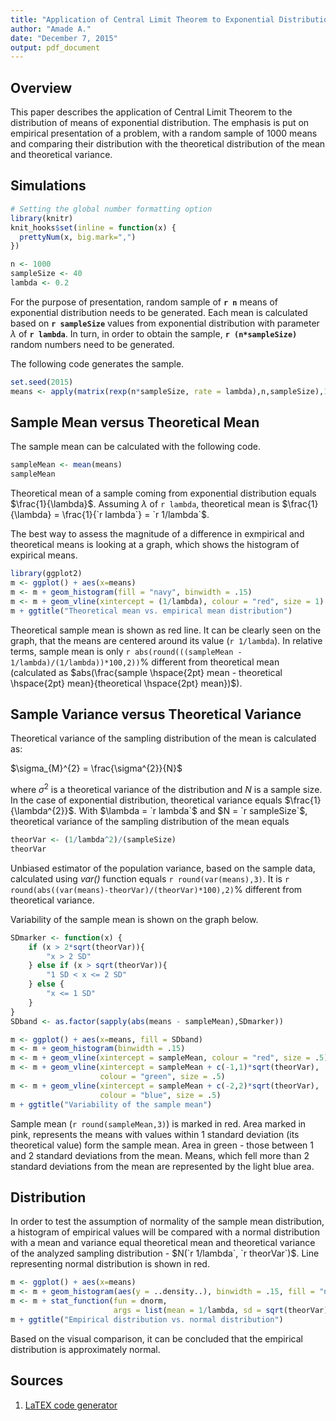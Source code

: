 ```yaml
---
title: "Application of Central Limit Theorem to Exponential Distribution - Example"
author: "Amade A."
date: "December 7, 2015"
output: pdf_document
---
```

## Overview

This paper describes the application of Central Limit Theorem to the distribution of means of exponential distribution. The emphasis is put on empirical presentation of a problem, with a random sample of 1000 means and comparing their distribution with the theoretical distribution of the mean and theoretical variance.


## Simulations

```r
# Setting the global number formatting option
library(knitr)
knit_hooks$set(inline = function(x) {
  prettyNum(x, big.mark=",")
})
```

```r
n <- 1000
sampleSize <- 40
lambda <- 0.2
```

For the purpose of presentation, random sample of **`r n`** means of exponential distribution needs to be generated. Each mean is calculated based on **`r sampleSize`** values from exponential distribution with parameter $\lambda$ of **`r lambda`**. In turn, in order to obtain the sample, **`r (n*sampleSize)`** random numbers need to be generated.

The following code generates the sample.

```R
set.seed(2015)
means <- apply(matrix(rexp(n*sampleSize, rate = lambda),n,sampleSize),1,mean)
```

## Sample Mean versus Theoretical Mean

The sample mean can be calculated with the following code.

```r
sampleMean <- mean(means)
sampleMean
```

Theoretical mean of a sample coming from exponential distribution equals $\frac{1}{\lambda}$.
Assuming $\lambda$ of `r lambda`, theoretical mean is $\frac{1}{\lambda} = \frac{1}{`r lambda`} = `r 1/lambda`$.

The best way to assess the magnitude of a difference in exmpirical and theoretical means is looking at a graph, which shows the histogram of expirical means.

```r
library(ggplot2)
m <- ggplot() + aes(x=means)
m <- m + geom_histogram(fill = "navy", binwidth = .15) 
m <- m + geom_vline(xintercept = (1/lambda), colour = "red", size = 1)
m + ggtitle("Theoretical mean vs. empirical mean distribution")
```

Theoretical sample mean is shown as red line. It can be clearly seen on the graph, that the means are centered around its value (`r 1/lambda`). In relative terms, sample mean is only `r abs(round(((sampleMean - 1/lambda)/(1/lambda))*100,2))`% different from theoretical mean (calculated as $abs(\frac{sample \hspace{2pt} mean - theoretical \hspace{2pt} mean}{theoretical \hspace{2pt} mean})$).

## Sample Variance versus Theoretical Variance

Theoretical variance of the sampling distribution of the mean is calculated as:

$\sigma_{M}^{2} = \frac{\sigma^{2}}{N}$

where $\sigma^{2}$ is a theoretical variance of the distribution and $N$ is a sample size. In the case of exponential distribution, theoretical variance equals $\frac{1}{\lambda^{2}}$. With $\lambda = `r lambda`$ and $N = `r sampleSize`$, theoretical variance of the sampling distribution of the mean equals 
```r
theorVar <- (1/lambda^2)/(sampleSize)
theorVar
```

Unbiased estimator of the population variance, based on the sample data, calculated using *var()* function equals `r round(var(means),3)`. It is `r round(abs((var(means)-theorVar)/(theorVar)*100),2)`% different from theoretical variance.

Variability of the sample mean is shown on the graph below.

```r
SDmarker <- function(x) {  
    if (x > 2*sqrt(theorVar)){
        "x > 2 SD"
    } else if (x > sqrt(theorVar)){
        "1 SD < x <= 2 SD"
    } else {
        "x <= 1 SD"
    }
}
SDband <- as.factor(sapply(abs(means - sampleMean),SDmarker))

m <- ggplot() + aes(x=means, fill = SDband)
m <- m + geom_histogram(binwidth = .15) 
m <- m + geom_vline(xintercept = sampleMean, colour = "red", size = .5)
m <- m + geom_vline(xintercept = sampleMean + c(-1,1)*sqrt(theorVar),
                    colour = "green", size = .5)
m <- m + geom_vline(xintercept = sampleMean + c(-2,2)*sqrt(theorVar),
                    colour = "blue", size = .5)
m + ggtitle("Variability of the sample mean")
```

Sample mean (`r round(sampleMean,3)`) is marked in red. Area marked in pink, represents the means with values within 1 standard deviation (its theoretical value) form the sample mean. Area in green - those between 1 and 2 standard deviations from the mean. Means, which fell more than 2 standard deviations from the mean are represented by the light blue area.

## Distribution

In order to test the assumption of normality of the sample mean distribution, a histogram of empirical values will be compared with a normal distribution with a mean and variance equal theoretical mean and theoretical variance of the analyzed sampling distribution - $N(`r 1/lambda`, `r theorVar`)$. Line representing normal distribution is shown in red.

```r

m <- ggplot() + aes(x=means)
m <- m + geom_histogram(aes(y = ..density..), binwidth = .15, fill = "navy") 
m <- m + stat_function(fun = dnorm,
                       args = list(mean = 1/lambda, sd = sqrt(theorVar)), colour = "red")
m + ggtitle("Empirical distribution vs. normal distribution")
```

Based on the visual comparison, it can be concluded that the empirical distribution is approximately normal.

## Sources

1. [LaTEX code generator](https://www.codecogs.com/latex/eqneditor.php)